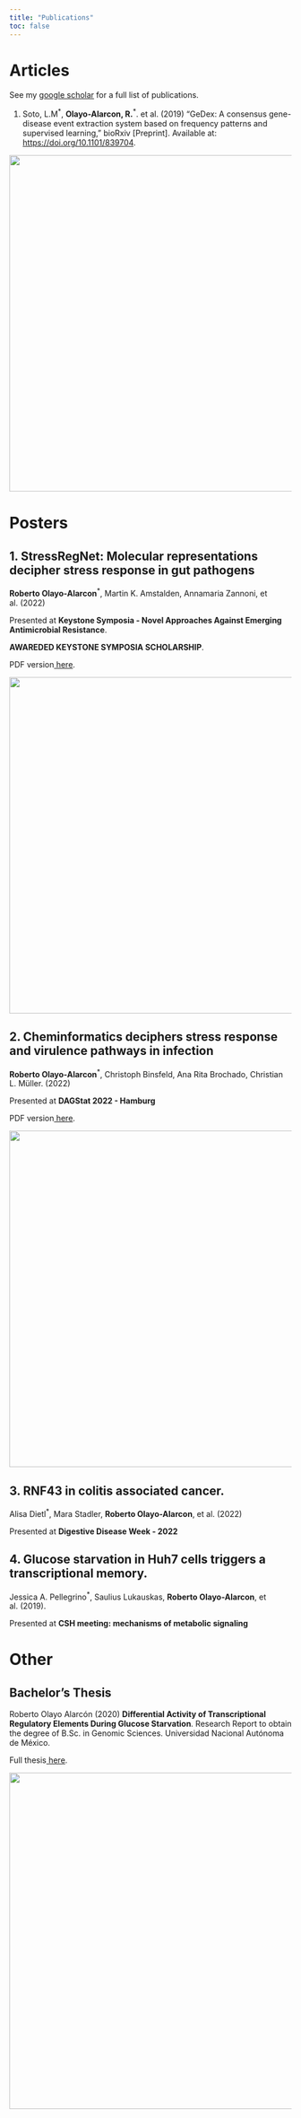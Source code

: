 ```yaml
---
title: "Publications"
toc: false
---
```


# Articles
::: {.callout-tip}
See my [google scholar](https://scholar.google.com/citations?hl=en&user=ljY5uoMAAAAJ) for a full list of publications.
:::

1. Soto, L.M^\*^, **Olayo-Alarcon, R.**^\*^. et al. (2019) “GeDex: A consensus gene-disease event extraction system based on frequency patterns and supervised learning,” bioRxiv [Preprint]. Available at: [https://doi.org/10.1101/839704](https://doi.org/10.1101/839704).   

![](imgs/gedex_pipeline.png){width=600}

# Posters 


## 1. StressRegNet: Molecular representations decipher stress response in gut pathogens   
  
**Roberto Olayo-Alarcon**^\*^, Martin K. Amstalden, Annamaria Zannoni, et al. (2022) 

Presented at **Keystone Symposia - Novel Approaches Against Emerging Antimicrobial Resistance**. 

**AWAREDED KEYSTONE SYMPOSIA SCHOLARSHIP**.    

<p>PDF version<a href="pdfs/keystone_poster.pdf"> here</a>.</p> 

![](imgs/keyston_poster.png){width=600}


## 2. Cheminformatics deciphers stress response and virulence pathways in infection  
  
**Roberto Olayo-Alarcon**^\*^, Christoph Binsfeld, Ana Rita Brochado, Christian L. Müller. (2022)   
   
Presented at **DAGStat 2022 - Hamburg** 
    
<p>PDF version<a href="pdfs/dagstat_poster_2022.pdf"> here</a>.</p> 

![](imgs/dagstat_poster_2022.png){width=600}

## 3. RNF43 in colitis associated cancer. 
  
Alisa Dietl^\*^, Mara Stadler, **Roberto Olayo-Alarcon**, et al. (2022) 
  
Presented at **Digestive Disease Week - 2022**
  
  
## 4. Glucose starvation in Huh7 cells triggers a transcriptional memory. 
  
Jessica A. Pellegrino^\*^, Saulius Lukauskas, **Roberto Olayo-Alarcon**, et al. (2019). 
  
Presented at **CSH meeting: mechanisms of metabolic signaling**

  
# Other 
  
## Bachelor's Thesis
  
Roberto Olayo Alarcón (2020) **Differential Activity of Transcriptional Regulatory Elements During Glucose Starvation**. Research Report to obtain the degree of B.Sc. in Genomic Sciences. Universidad Nacional Autónoma de México.  
    
<p>Full thesis<a href="pdfs/bachelor_thesis.pdf"> here</a>.</p>    

![](imgs/DA_ma_heatmap_grid.png){width=600}


